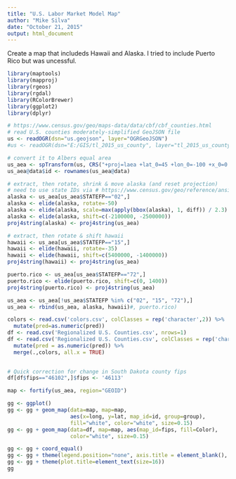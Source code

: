 ```yaml
---
title: "U.S. Labor Market Model Map"
author: "Mike Silva"
date: "October 21, 2015"
output: html_document
---
```

Create a map that includeds Hawaii and Alaska.  I tried to include Puerto Rico but was uncessful.
```r
library(maptools)
library(mapproj)
library(rgeos)
library(rgdal)
library(RColorBrewer)
library(ggplot2)
library(dplyr)

# https://www.census.gov/geo/maps-data/data/cbf/cbf_counties.html
# read U.S. counties moderately-simplified GeoJSON file
us <- readOGR(dsn="us.geojson", layer="OGRGeoJSON")
#us <- readOGR(dsn="E:/GIS/tl_2015_us_county", layer="tl_2015_us_county")

# convert it to Albers equal area
us_aea <- spTransform(us, CRS("+proj=laea +lat_0=45 +lon_0=-100 +x_0=0 +y_0=0 +a=6370997 +b=6370997 +units=m +no_defs"))
us_aea@data$id <- rownames(us_aea@data)

# extract, then rotate, shrink & move alaska (and reset projection)
# need to use state IDs via # https://www.census.gov/geo/reference/ansi_statetables.html
alaska <- us_aea[us_aea$STATEFP=="02",]
alaska <- elide(alaska, rotate=-50)
alaska <- elide(alaska, scale=max(apply(bbox(alaska), 1, diff)) / 2.3)
alaska <- elide(alaska, shift=c(-2100000, -2500000))
proj4string(alaska) <- proj4string(us_aea)

# extract, then rotate & shift hawaii
hawaii <- us_aea[us_aea$STATEFP=="15",]
hawaii <- elide(hawaii, rotate=-35)
hawaii <- elide(hawaii, shift=c(5400000, -1400000))
proj4string(hawaii) <- proj4string(us_aea)

puerto.rico <- us_aea[us_aea$STATEFP=="72",]
puerto.rico <- elide(puerto.rico, shift=c(0, 1400))
proj4string(puerto.rico) <- proj4string(us_aea)

us_aea <- us_aea[!us_aea$STATEFP %in% c("02", "15", "72"),]
us_aea <- rbind(us_aea, alaska, hawaii)#, puerto.rico)

colors <- read.csv('colors.csv', colClasses = rep('character',2)) %>%
  mutate(pred=as.numeric(pred))
df <- read.csv('Regionalized U.S. Counties.csv', nrows=1)
df <- read.csv('Regionalized U.S. Counties.csv', colClasses = rep('character', length(df))) %>%
  mutate(pred = as.numeric(pred)) %>%
  merge(.,colors, all.x = TRUE)
  

# Quick correction for change in South Dakota county fips
df[df$fips=="46102",]$fips <- '46113'

map <- fortify(us_aea, region="GEOID")
```

```r
gg <- ggplot()
gg <- gg + geom_map(data=map, map=map,
                    aes(x=long, y=lat, map_id=id, group=group),
                    fill="white", color="white", size=0.15)
gg <- gg + geom_map(data=df, map=map, aes(map_id=fips, fill=Color),
                    color="white", size=0.15)

gg <- gg + coord_equal()
gg <- gg + theme(legend.position="none", axis.title = element_blank(), axis.ticks = element_blank(), axis.text = element_blank(), panel.grid.major = element_blank(), panel.grid.minor = element_blank(), panel.background = element_blank())
gg <- gg + theme(plot.title=element_text(size=16))
gg
```